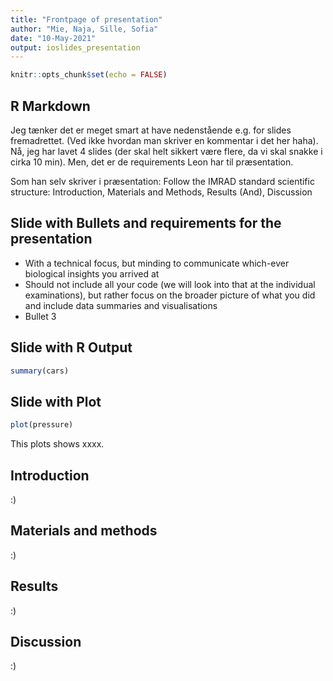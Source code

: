 ```yaml
---
title: "Frontpage of presentation"
author: "Mie, Naja, Sille, Sofia"
date: "10-May-2021"
output: ioslides_presentation
---
```


```r
knitr::opts_chunk$set(echo = FALSE)
```

## R Markdown
Jeg tænker det er meget smart at have nedenstående e.g. for slides fremadrettet. (Ved ikke hvordan man skriver en kommentar i det her haha). Nå, jeg har lavet 4 slides (der skal helt sikkert være flere, da vi skal snakke i cirka 10 min). Men, det er de requirements Leon har til præsentation. 

Som han selv skriver i præsentation: Follow the IMRAD standard scientific structure: Introduction, Materials and Methods, Results (And), Discussion

## Slide with Bullets and requirements for the presentation

- With a technical focus, but minding to communicate which-ever biological insights you arrived at
- Should not include all your code (we will look into that at the individual examinations), but rather focus on the broader picture of what you did and include data summaries and visualisations
- Bullet 3 

## Slide with R Output

```r
summary(cars)
```

## Slide with Plot

```r
plot(pressure)
```
This plots shows xxxx.

## Introduction 
:)


## Materials and methods
:)


## Results 
:)


## Discussion
:)
